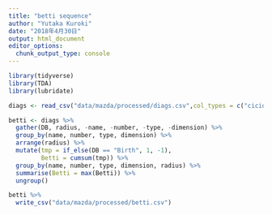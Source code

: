 ```yaml
---
title: "betti sequence"
author: "Yutaka Kuroki"
date: "2018年4月30日"
output: html_document
editor_options: 
  chunk_output_type: console
---
```



```r
library(tidyverse)
library(TDA)
library(lubridate)
```

```r
diags <- read_csv("data/mazda/processed/diags.csv",col_types = c("cicidd"))
```

```r
betti <- diags %>% 
  gather(DB, radius, -name, -number, -type, -dimension) %>% 
  group_by(name, number, type, dimension) %>% 
  arrange(radius) %>% 
  mutate(tmp = if_else(DB == "Birth", 1, -1),
         Betti = cumsum(tmp)) %>% 
  group_by(name, number, type, dimension, radius) %>% 
  summarise(Betti = max(Betti)) %>% 
  ungroup()
```

```r
betti %>% 
  write_csv("data/mazda/processed/betti.csv")
```

